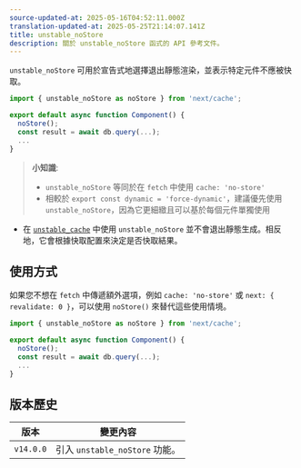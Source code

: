 ```yaml
---
source-updated-at: 2025-05-16T04:52:11.000Z
translation-updated-at: 2025-05-25T21:14:07.141Z
title: unstable_noStore
description: 關於 unstable_noStore 函式的 API 參考文件。
---
```


`unstable_noStore` 可用於宣告式地選擇退出靜態渲染，並表示特定元件不應被快取。

```jsx
import { unstable_noStore as noStore } from 'next/cache';

export default async function Component() {
  noStore();
  const result = await db.query(...);
  ...
}
```

> **小知識**:
>
> - `unstable_noStore` 等同於在 `fetch` 中使用 `cache: 'no-store'`
> - 相較於 `export const dynamic = 'force-dynamic'`，建議優先使用 `unstable_noStore`，因為它更細緻且可以基於每個元件單獨使用

- 在 [`unstable_cache`](/docs/app/api-reference/functions/unstable_cache) 中使用 `unstable_noStore` 並不會退出靜態生成。相反地，它會根據快取配置來決定是否快取結果。

## 使用方式

如果您不想在 `fetch` 中傳遞額外選項，例如 `cache: 'no-store'` 或 `next: { revalidate: 0 }`，可以使用 `noStore()` 來替代這些使用情境。

```jsx
import { unstable_noStore as noStore } from 'next/cache';

export default async function Component() {
  noStore();
  const result = await db.query(...);
  ...
}
```

## 版本歷史

| 版本       | 變更內容                         |
| ---------- | -------------------------------- |
| `v14.0.0`  | 引入 `unstable_noStore` 功能。   |